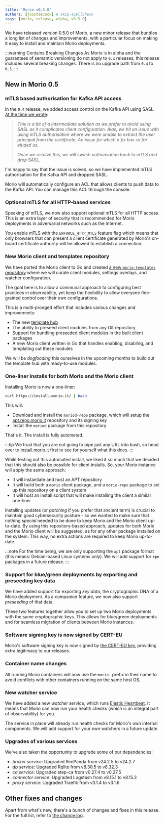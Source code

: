 ```yaml
---
title: 'Morio v0.5.0'
authors: [joostdecock] # skip-spellcheck
tags: [morio, release, alpha, v0.5.0]
---
```


We have released version 0.5.0 of Morio, a new minor release that bundles a
long list of changes and improvements, with a particular focus on making it
easy to install and maintain Morio deployments.

<!-- truncate -->

:::warning Contains Breaking Changes
As Morio is in alpha and the guarantees of semantic versioning do not
apply to `0.x` releases, this release includes several breaking changes.
There is no upgrade path from `0.4` to `0.5`.
:::

## New in Morio 0.5

### mTLS based authorisation for Kafka API access

In the `0.4` release, we added access control on the Kafka API using SASL.\
[At the time we wrote](/blog/2024/09/24/v0.4.0#added-access-control-on-the-kafka-api-with-sasl-for-now):

> _This is a bit of a intermediate solution as we prefer to avoid using SASL as
> it complicates client configuration. Alas, we hit an issue with using mTLS
> authorisation where we were unable to extract the user principal from the
> certificate. An issue for which a fix has so far eluded us._
>
> _Once we resolve this, we will switch authorisation back to mTLS and drop
> SASL._

I'm happy to say that the issue is solved, so we have implemented mTLS
authorisation for the Kafka API and dropped SASL.

Morio will automatically configure an ACL that allows clients to push data to
the Kafka API. You can manage this ACL through the console.

### Optional mTLS for all HTTP-based services

Speaking of mTLS, we now also support optional mTLS for all HTTP access.
This is an extra layer of security that is recommended for Morio deployments in
adversarial networks such as the Internet.

You enable mTLS with the `ENFORCE_HTTP_MTLS` feature flag which means
that only browsers that can present a client certificate generated by Morio's
on-board certificate authority will be allowed to establish a connection.

### New Morio client and templates repository

We have ported the Morio client to Go and created [a new `morio-templates`
repository](https://github.com/certeu/morio-templates)
where we will curate client modules, settings overlays, and watcher
configuration.

The goal here is to allow a communal approach to configuring best practices in
observability, yet keep the flexibility to allow everyone fine-grained control
over their own configurations.

This is a multi-pronged effort that includes various changes and improvements:

- The new [template hub](https://github.com/certeu/morio-templates)
- The ability to preseed client modules from any Git repository
- Support for bundling preseeded client modules in the built client packages
- A new Morio client written in Go that handles enabling, disabling, and
  templating out these modules

We will be _dogfooding_ this ourselves in the upcoming months to build out the
template hub with ready-to-use modules.

### One-liner installs for both Morio and the Morio client

Installing Morio is now a one-liner:

```sh
curl https://install.morio.it/ | bash
```

This will:

- Download and install the `moriod-repo` package, which will
  setup the [apt.repo.morio.it](https://apt.repo.morio.it/) repository and its
  signing key
- Install the `moriod` package from this repository

That's it. The install is fully automated.

:::tip
We trust that you are not going to pipe just any URL into bash, so head over to
[install.morio.it](https://install.morio.it/) first to see for yourself what
this does.
:::

While testing out this automated install, we liked it so much that we decided
that this should also be possible for client installs. So, your Morio instance
will apply the same approach:

- It will instantiate and host an APT repository
- It will build both a `morio` client package, and a `morio-repo` package to
  set up this repository on a client system
- It will host an install script that will make installing the client a similar
  one-liner

Installing updates (or _patching_ if you prefer that ancient term) is crucial
to maintain good cybersecurity posture - so we wanted to make sure that nothing
_special_ needed to be done to keep Morio and the Morio client up-to-date. By
using this repository-based approach, updates for both Morio and the Morio client
will be suggested, as for any other package installed on the system. This way, no extra actions
are required to keep Morio up-to-date.

:::note
For the time being, we are only supporting the `apt` package format (this means: Debian-based Linux systems only).
We will add support for `rpm` packages in a future release.
:::

### Support for blue/green deployments by exporting and preseeding key data

We have added support for exporting _key data_, the cryptographic DNA of a
Morio deployment. As a companion feature, we now also support _preseeding_ of
that data.

These two features together allow you to set up two Morio deployments with the
same cryptographic keys. This allows for blue/green deployments and for
seamless migration of clients between Morio instances.

### Software signing key is now signed by CERT-EU

Morio's software signing key is now signed by [the CERT-EU
key](https://www.cert.europa.eu/files/certs/CERT-for-the-European-Institutions.asc),
providing extra legitimacy to our releases.

### Container name changes

All running Morio containers will now use the `morio-` prefix in their name to
avoid conflicts with other containers running on the same host OS.

### New watcher service

We have added a new _watcher_ service, which runs [Elastic
Heartbeat](https://www.elastic.co/CN/beats/heartbeat). It means that Morio can
now run your health checks (which is an integral part of observability) for you.

The service in place will already run health checks for Morio's own internal
components. We will add support for your own watchers in a future
update.

### Upgrades of various services

We've also taken the opportunity to upgrade some of our dependencies:

- _broker service_: Upgraded RedPanda from v24.2.5 to v24.2.7
- _db service_: Upgraded Rqlite from v8.30.5 to v8.32.3
- _ca service_: Upgraded step-ca from v0.27.4 to v0.27.5
- _connector service_: Upgraded Logstash from v8.15.1 to v8.15.3
- _proxy service_: Upgraded Traefik from v3.1.4 to v3.1.6

## Other fixes and changes

Apart from what's new, there's a bunch of changes and fixes in this release.
For the full list, refer to [the
change log](https://github.com/certeu/morio/blob/develop/CHANGELOG.md).

